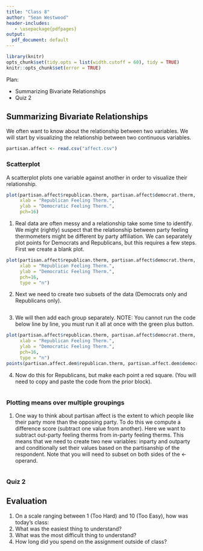 ```yaml
---
title: "Class 8"
author: "Sean Westwood"
header-includes:
   - \usepackage{pdfpages}
output:
  pdf_document: default
---
```


```r
library(knitr)
opts_chunk$set(tidy.opts = list(width.cutoff = 60), tidy = TRUE)
knitr::opts_chunk$set(error = TRUE)
```

Plan:

* Summarizing Bivariate Relationships
* Quiz 2

## Summarizing Bivariate Relationships

We often want to know about the relationship between two variables.  We will start by visualizing the relationship between two continuous variables.

```r
partisan.affect <- read.csv("affect.csv")
```

### Scatterplot

A scatterplot plots one variable against another in order to visualize their relationship.

```r
plot(partisan.affect$republican.therm, partisan.affect$democrat.therm,
	 xlab = "Republican Feeling Therm.",
	 ylab = "Democratic Feeling Therm.",
	 pch=16)

```

1. Real data are often messy and a relationship take some time to identify.  We might (rightly) suspect that the relationship between party feeling thermometers might be different by party affiliation.  We can separately plot points for Democrats and Republicans, but this requires a few steps.  First we create a blank plot.

```r
plot(partisan.affect$republican.therm, partisan.affect$democrat.therm,
	 xlab = "Republican Feeling Therm.",
	 ylab = "Democratic Feeling Therm.",
	 pch=16,
	 type = "n")
```

2. Next we need to create two subsets of the data (Democrats only and Republicans only).  
```r

```

3. We will then add each group separately.
NOTE: You cannot run the code below line by line, you must run it all at once with the green plus button.

```r
plot(partisan.affect$republican.therm, partisan.affect$democrat.therm,
	 xlab = "Republican Feeling Therm.",
	 ylab = "Democratic Feeling Therm.",
	 pch=16,
	 type = "n")
points(partisan.affect.dem$republican.therm, partisan.affect.dem$democrat.therm, pch=16, col = "blue")
```

4. Now do this for Republicans, but make each point a red square. (You will need to copy and paste the code from the prior block).

```r

```

### Plotting means over multiple groupings

1. One way to think about partisan affect is the extent to which people like their party more than the opposing party.  To do this we compute a difference score (subtract one value from another).  Here we want to subtract out-party feeling therms from in-party feeling therms.  This means that we need to create two new variables: inparty and outparty and conditionally set their values based on the partisanship of the respondent.  Note that you will need to subset on both sides of the <- operand.

```r

```


### Quiz 2

## Evaluation

1. On a scale ranging between 1 (Too Hard) and 10 (Too Easy), how was today's class: 
2. What was the easiest thing to understand?
3. What was the most difficult thing to understand?
4. How long did you spend on the assignment outside of class?